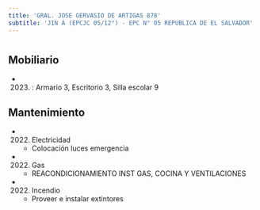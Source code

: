 ```yaml
---
title: 'GRAL. JOSE GERVASIO DE ARTIGAS 878'
subtitle: 'JIN A (EPCJC 05/12°) - EPC N° 05 REPUBLICA DE EL SALVADOR'
---
```


#


## Mobiliario

*  (2023) : Armario 3, Escritorio 3, Silla escolar 9 





## Mantenimiento

*  (2022) Electricidad 
    + Colocación luces emergencia

*  (2022) Gas 
    + REACONDICIONAMIENTO INST GAS, COCINA Y VENTILACIONES

*  (2022) Incendio 
    + Proveer e instalar extintores



